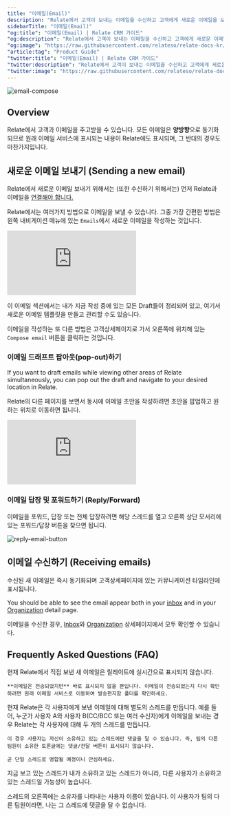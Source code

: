```yaml
---
title: "이메일(Email)"
description: "Relate에서 고객이 보내는 이메일을 수신하고 고객에게 새로운 이메일을 보낼 수 있습니다."
sidebarTitle: "이메일(Email)"
"og:title": "이메일(Email) | Relate CRM 가이드"
"og:description": "Relate에서 고객이 보내는 이메일을 수신하고 고객에게 새로운 이메일을 보낼 수 있습니다."
"og:image": "https://raw.githubusercontent.com/relateso/relate-docs-kr/main/docs/images/features/email-compose.png"
"article:tag": "Product Guide"
"twitter:title": "이메일(Email) | Relate CRM 가이드"
"twitter:description": "Relate에서 고객이 보내는 이메일을 수신하고 고객에게 새로운 이메일을 보낼 수 있습니다."
"twitter:image": "https://raw.githubusercontent.com/relateso/relate-docs-kr/main/docs/images/features/email-compose.png"
---
```


![email-compose](/images/features/email-compose.png)

## Overview
Relate에서 고객과 이메일을 주고받을 수 있습니다. 모든 이메일은 **양방향**으로 동기화되므로 원래 이메일 서비스에 표시되는 내용이 Relate에도 표시되며, 그 반대의 경우도 마찬가지입니다.

## 새로운 이메일 보내기 (Sending a new email)
Relate에서 새로운 이메일 보내기 위해서는 (또한 수신하기 위해서는) 먼저 Relate과 이메일을 [연결해야 합니다.](/setup/email-integration/)

Relate에서는 여러가지 방법으로 이메일을 보낼 수 있습니다. 그중 가장 간편한 방법은 왼쪽 내비게이션 메뉴에 있는 `Emails`에서 새로운 이메일을 작성하는 것입니다.

<div
  style={{
    position: "relative",
    paddingBottom: "69.74664679582713%",
    height: 0,
  }}
>
  <iframe
    src="https://player.vimeo.com/video/861825777?title=1&byline=0&portrait=0&muted=1&autoplay=1&autopause=0&controls=1&loop=1"
    frameborder="0"
    allow="autoplay; fullscreen; picture-in-picture"
    title="Relate Reporting"
    webkitAllowFullScreen
    mozallowFullScreen
    allowFullScreen
    style={{
      position: "absolute",
      top: 0,
      left: 0,
      width: "100%",
      height: "100%",
    }}
  ></iframe>
</div>

이 이메일 섹션에서는 내가 지금 작성 중에 있는 모든 Draft들이 정리되어 있고, 여기서 새로운 이메일 템플릿을 만들고 관리할 수도 있습니다.

이메일을 작성하는 또 다른 방법은 고객상세페이지로 가서 오른쪽에 위치해 있는 `Compose email` 버튼을 클릭하는 것입니다.

### 이메일 드래프트 팝아웃(pop-out)하기

If you want to draft emails while viewing other areas of Relate simultaneously, you can pop out the draft and navigate to your desired location in Relate.

Relate의 다른 페이지를 보면서 동시에 이메일 초안을 작성하려면 초안을 팝업하고 원하는 위치로 이동하면 됩니다.

<div
  style={{
    position: "relative",
    paddingBottom: "69.74664679582713%",
    height: 0,
  }}
>
  <iframe
    src="https://player.vimeo.com/video/861827850?title=1&byline=0&portrait=0&muted=1&autoplay=1&autopause=0&controls=1&loop=1"
    frameborder="0"
    allow="autoplay; fullscreen; picture-in-picture"
    title="Relate Reporting"
    webkitAllowFullScreen
    mozallowFullScreen
    allowFullScreen
    style={{
      position: "absolute",
      top: 0,
      left: 0,
      width: "100%",
      height: "100%",
    }}
  ></iframe>
</div>

### 이메일 답장 및 포워드하기 (Reply/Forward)
이메일을 포워드, 답장 또는 전체 답장하려면 해당 스레드를 열고 오른쪽 상단 모서리에 있는 포워드/답장 버튼을 찾으면 됩니다.

![reply-email-button](/images/features/reply-email-button.png)

## 이메일 수신하기 (Receiving emails)
수신된 새 이메일은 즉시 동기화되며 고객상세페이지에 있는 커뮤니케이션 타임라인에 표시됩니다.

You should be able to see the email appear both in your [inbox](/features/inbox/) and in your [Organization](/features/organizations/) detail page.

이메일을 수신한 경우, [Inbox](/features/inbox/)와 [Organization](/features/organizations/) 상세페이지에서 모두 확인할 수 있습니다.

## Frequently Asked Questions (FAQ)

<AccordionGroup>
	<Accordion title="Relate에서 보낸 이메일이 보이지 않습니다. 어떻게 해야 하나요?">
	현재 Relate에서 직접 보낸 새 이메일은 릴레이트에 실시간으로 표시되지 않습니다.

	**이메일은 전송되었지만** 바로 표시되지 않을 뿐입니다. 이메일이 전송되었는지 다시 확인하려면 원래 이메일 서비스로 이동하여 발송편지함 폴더를 확인하세요.
  </Accordion>
  <Accordion title="특정 중복 스레드가 있습니다. 어떻게 해야 하나요?">
    현재 Relate은 각 사용자에게 보낸 이메일에 대해 별도의 스레드를 만듭니다. 예를 들어, 누군가 사용자 A와 사용자 B(CC/BCC 또는 여러 수신자)에게 이메일을 보내는 경우 Relate는 각 사용자에 대해 두 개의 스레드를 만듭니다.

    이 경우 사용자는 자신이 소유하고 있는 스레드에만 댓글을 달 수 있습니다. 즉, 팀의 다른 팀원이 소유한 토론글에는 댓글/전달 버튼이 표시되지 않습니다.

    곧 단일 스레드로 병합될 예정이니 안심하세요.
  </Accordion>
  <Accordion title="일부 스레드에 답장/포워드 버튼이 없는 이유는 무엇인가요?">
  지금 보고 있는 스레드가 내가 소유하고 있는 스레드가 아니라, 다른 사용자가 소유하고 있는 스레드일 가능성이 높습니다.

  스레드의 오른쪽에는 소유자를 나타내는 사용자 이름이 있습니다. 이 사용자가 팀의 다른 팀원이라면, 나는 그 스레드에 댓글을 달 수 없습니다.
  </Accordion>
  </AccordionGroup>
